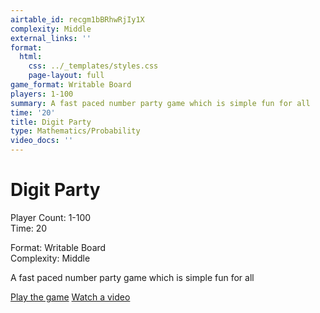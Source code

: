 ```yaml
---
airtable_id: recgm1bBRhwRjIy1X
complexity: Middle
external_links: ''
format:
  html:
    css: ../_templates/styles.css
    page-layout: full
game_format: Writable Board
players: 1-100
summary: A fast paced number party game which is simple fun for all
time: '20'
title: Digit Party
type: Mathematics/Probability
video_docs: ''
---
```


# Digit Party

:::{.game-info-box}
:::{.game-stats}
:::{.left-stats}
Player Count: 1-100  
Time: 20
:::
:::{.right-stats}
Format: Writable Board  
Complexity: Middle
:::
:::
:::

A fast paced number party game which is simple fun for all

:::{.game-actions}
<a href="#" class="btn btn-play"><i class="fa fa-gamepad"></i> Play the game</a>
<a href="#" class="btn btn-watch"><i class="fa fa-video"></i> Watch a video</a>
:::